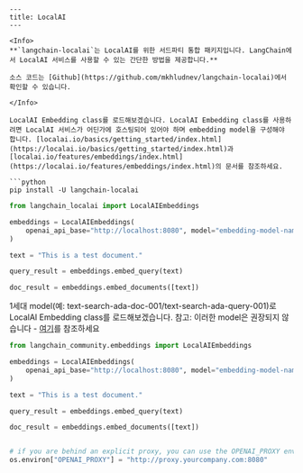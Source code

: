 ```mdx
---
title: LocalAI
---

<Info>
**`langchain-localai`는 LocalAI를 위한 서드파티 통합 패키지입니다. LangChain에서 LocalAI 서비스를 사용할 수 있는 간단한 방법을 제공합니다.**

소스 코드는 [Github](https://github.com/mkhludnev/langchain-localai)에서 확인할 수 있습니다.

</Info>

LocalAI Embedding class를 로드해보겠습니다. LocalAI Embedding class를 사용하려면 LocalAI 서비스가 어딘가에 호스팅되어 있어야 하며 embedding model을 구성해야 합니다. [localai.io/basics/getting_started/index.html](https://localai.io/basics/getting_started/index.html)과 [localai.io/features/embeddings/index.html](https://localai.io/features/embeddings/index.html)의 문서를 참조하세요.

```python
pip install -U langchain-localai
```

```python
from langchain_localai import LocalAIEmbeddings
```

```python
embeddings = LocalAIEmbeddings(
    openai_api_base="http://localhost:8080", model="embedding-model-name"
)
```

```python
text = "This is a test document."
```

```python
query_result = embeddings.embed_query(text)
```

```python
doc_result = embeddings.embed_documents([text])
```

1세대 model(예: text-search-ada-doc-001/text-search-ada-query-001)로 LocalAI Embedding class를 로드해보겠습니다. 참고: 이러한 model은 권장되지 않습니다 - [여기](https://platform.openai.com/docs/guides/embeddings/what-are-embeddings)를 참조하세요

```python
from langchain_community.embeddings import LocalAIEmbeddings
```

```python
embeddings = LocalAIEmbeddings(
    openai_api_base="http://localhost:8080", model="embedding-model-name"
)
```

```python
text = "This is a test document."
```

```python
query_result = embeddings.embed_query(text)
```

```python
doc_result = embeddings.embed_documents([text])
```

```python

# if you are behind an explicit proxy, you can use the OPENAI_PROXY environment variable to pass through
os.environ["OPENAI_PROXY"] = "http://proxy.yourcompany.com:8080"
```
```